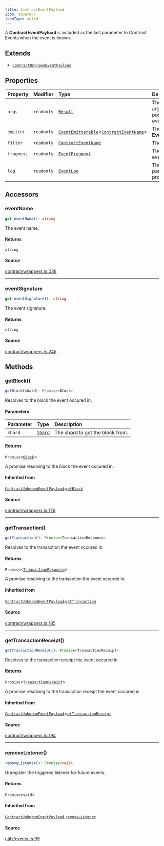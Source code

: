 ```yaml
---
title: ContractEventPayload
icon: square-c
iconType: solid
---
```


A **ContractEventPayload** is included as the last parameter to Contract Events when the event is known.

## Extends

- [`ContractUnknownEventPayload`](/sdk/content/classes/ContractUnknownEventPayload)

## Properties

| Property | Modifier | Type | Description | Overrides | Inherited from |
| :------ | :------ | :------ | :------ | :------ | :------ |
| `args` | `readonly` | [`Result`](/sdk/content/classes/Result) | The parsed arguments passed to the event by `emit`. | - | - |
| `emitter` | `readonly` | [`EventEmitterable`](/sdk/content/interfaces/EventEmitterable)\<[`ContractEventName`](/sdk/content/type-aliases/ContractEventName)\> | The **EventEmitterable**. | [`ContractUnknownEventPayload`](/sdk/content/classes/ContractUnknownEventPayload).`emitter` | [`ContractUnknownEventPayload`](/sdk/content/classes/ContractUnknownEventPayload).`emitter` |
| `filter` | `readonly` | [`ContractEventName`](/sdk/content/type-aliases/ContractEventName) | The event filter. | [`ContractUnknownEventPayload`](/sdk/content/classes/ContractUnknownEventPayload).`filter` | [`ContractUnknownEventPayload`](/sdk/content/classes/ContractUnknownEventPayload).`filter` |
| `fragment` | `readonly` | [`EventFragment`](/sdk/content/classes/EventFragment) | The matching event. | - | - |
| `log` | `readonly` | [`EventLog`](/sdk/content/classes/EventLog) | The log, with parsed properties. | [`ContractUnknownEventPayload`](/sdk/content/classes/ContractUnknownEventPayload).`log` | [`ContractUnknownEventPayload`](/sdk/content/classes/ContractUnknownEventPayload).`log` |

## Accessors

### eventName

```ts
get eventName(): string
```

The event name.

#### Returns

`string`

#### Source

[contract/wrappers.ts:238](https://github.com/dominant-strategies/quais.js/blob/ee02936aba09408559e9681b2940de1545f73064/src/contract/wrappers.ts#L238)

***

### eventSignature

```ts
get eventSignature(): string
```

The event signature.

#### Returns

`string`

#### Source

[contract/wrappers.ts:245](https://github.com/dominant-strategies/quais.js/blob/ee02936aba09408559e9681b2940de1545f73064/src/contract/wrappers.ts#L245)

## Methods

### getBlock()

```ts
getBlock(shard): Promise<Block>
```

Resolves to the block the event occured in.

#### Parameters

| Parameter | Type | Description |
| :------ | :------ | :------ |
| `shard` | [`Shard`](/sdk/content/enumerations/Shard) | The shard to get the block from. |

#### Returns

`Promise`\<[`Block`](/sdk/content/classes/Block)\>

A promise resolving to the block the event occured in.

#### Inherited from

[`ContractUnknownEventPayload`](/sdk/content/classes/ContractUnknownEventPayload).[`getBlock`](/sdk/content/classes/ContractUnknownEventPayload#getblock)

#### Source

[contract/wrappers.ts:176](https://github.com/dominant-strategies/quais.js/blob/ee02936aba09408559e9681b2940de1545f73064/src/contract/wrappers.ts#L176)

***

### getTransaction()

```ts
getTransaction(): Promise<TransactionResponse>
```

Resolves to the transaction the event occured in.

#### Returns

`Promise`\<[`TransactionResponse`](/sdk/content/type-aliases/TransactionResponse)\>

A promise resolving to the transaction the event occured in.

#### Inherited from

[`ContractUnknownEventPayload`](/sdk/content/classes/ContractUnknownEventPayload).[`getTransaction`](/sdk/content/classes/ContractUnknownEventPayload#gettransaction)

#### Source

[contract/wrappers.ts:185](https://github.com/dominant-strategies/quais.js/blob/ee02936aba09408559e9681b2940de1545f73064/src/contract/wrappers.ts#L185)

***

### getTransactionReceipt()

```ts
getTransactionReceipt(): Promise<TransactionReceipt>
```

Resolves to the transaction receipt the event occured in.

#### Returns

`Promise`\<[`TransactionReceipt`](/sdk/content/classes/TransactionReceipt)\>

A promise resolving to the transaction receipt the event occured in.

#### Inherited from

[`ContractUnknownEventPayload`](/sdk/content/classes/ContractUnknownEventPayload).[`getTransactionReceipt`](/sdk/content/classes/ContractUnknownEventPayload#gettransactionreceipt)

#### Source

[contract/wrappers.ts:194](https://github.com/dominant-strategies/quais.js/blob/ee02936aba09408559e9681b2940de1545f73064/src/contract/wrappers.ts#L194)

***

### removeListener()

```ts
removeListener(): Promise<void>
```

Unregister the triggered listener for future events.

#### Returns

`Promise`\<`void`\>

#### Inherited from

[`ContractUnknownEventPayload`](/sdk/content/classes/ContractUnknownEventPayload).[`removeListener`](/sdk/content/classes/ContractUnknownEventPayload#removelistener)

#### Source

[utils/events.ts:99](https://github.com/dominant-strategies/quais.js/blob/ee02936aba09408559e9681b2940de1545f73064/src/utils/events.ts#L99)
